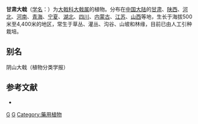 {{Speciesbox 
| taxon = Euphorbia kansuensis
| authority = Prokh.
|synonyms = 
* 月腺大戟 ''Euphorbia ebracteolata'' [[早田文藏|Hayata]]
}}
'''甘肃大戟'''（[[学名|学名]]：{{lang|la|''Euphorbia kansuensis''}}）为[[大戟科|大戟科]][[大戟属|大戟属]]的植物。分布在[[中国大陆|中国大陆]]的[[甘肃|甘肃]]、[[陕西|陕西]]、[[河北|河北]]、[[河南|河南]]、[[青海|青海]]、[[宁夏|宁夏]]、[[湖北|湖北]]、[[四川|四川]]、[[内蒙古|内蒙古]]、[[江苏|江苏]]、[[山西|山西]]等地，生长于海拔500米至4,400米的地区，常生于草丛、灌丛、沟谷、山坡和林缘，目前已由人工引种栽培。

== 别名 ==
阴山大戟（植物分类学报）

== 参考文献 ==
<div class="references-small">
* {{cite web| url =http://www.bioinfo.cn/db05/KmzwSpecies.php?action=view&id=7654| title =甘肃大戟| work =《中国高等植物数据库全库》| publisher =中国科学院微生物研究所| author =昆明植物研究所| accessdate =2009-02-25| deadurl =yes| archiveurl =https://web.archive.org/web/20160305054322/http://www.bioinfo.cn/db05/KmzwSpecies.php?action=view&id=7654| archivedate =2016-03-05}}
</div>
{{Taxonbar}}

[[Category:大戟属|G]]
[[Category:甘肃植物|G]]
[[Category:藥用植物|Category:藥用植物]]

{{植物小作品}}